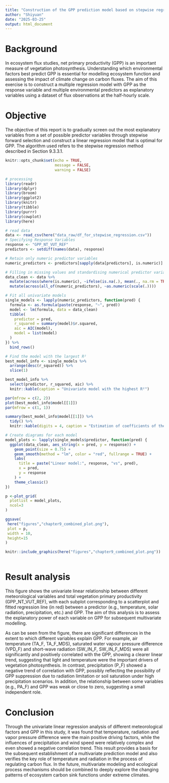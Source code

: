 ```yaml
---
title: "Construction of the GPP prediction model based on stepwise regression"
author: "Shiyuan"
date: "2025-03-25"
output: html_document
---
```

# Background 

In ecosystem flux studies, net primary productivity (GPP) is an important measure of vegetation photosynthesis. Understanding which environmental factors best predict GPP is essential for modelling ecosystem function and assessing the impact of climate change on carbon fluxes. The aim of this exercise is to construct a multiple regression model with GPP as the response variable and multiple environmental predictors as explanatory variables using a dataset of flux observations at the half-hourly scale.

# Objective 

The objective of this report is to gradually screen out the most explanatory variables from a set of possible predictor variables through stepwise forward selection and construct a linear regression model that is optimal for GPP. The algorithm used refers to the stepwise regression method described in Section 9.3.3.1.


```r
knitr::opts_chunk$set(echo = TRUE,
                      message = FALSE,
                      warning = FALSE)

# processing
library(readr)
library(dplyr)
library(broom)
library(ggplot2)
library(knitr)
library(tibble)
library(purrr)
library(cowplot)
library(here)

# read data
data <- read_csv(here("data_raw/df_for_stepwise_regression.csv"))  
# Specifying Response Variables
response <- "GPP_NT_VUT_REF"
predictors <- setdiff(names(data), response)

# Retain only numeric predictor variables
numeric_predictors <- predictors[sapply(data[predictors], is.numeric)]

# Filling in missing values and standardising numerical predictor variables
data_clean <- data %>%
  mutate(across(where(is.numeric), ~ifelse(is.na(.), mean(., na.rm = TRUE), .))) %>%
  mutate(across(all_of(numeric_predictors), ~as.numeric(scale(.))))

# Fit all univariate models
single_models <- lapply(numeric_predictors, function(pred) {
  formula <- as.formula(paste(response, "~", pred))
  model <- lm(formula, data = data_clean)
  tibble(
    predictor = pred,
    r_squared = summary(model)$r.squared,
    aic = AIC(model),
    model = list(model)
  )
}) %>%
  bind_rows()
```

```r
# Find the model with the largest R²
best_model_info <- single_models %>%
  arrange(desc(r_squared)) %>%
  slice(1)

best_model_info %>%
  select(predictor, r_squared, aic) %>%
  knitr::kable(caption = "Univariate model with the highest R²")

par(mfrow = c(2, 2))
plot(best_model_info$model[[1]])
par(mfrow = c(1, 1))

summary(best_model_info$model[[1]]) %>%
  tidy() %>%
  knitr::kable(digits = 4, caption = "Estimation of coefficients of the optimal model")

# Create diagrams for each model
model_plots <- lapply(single_models$predictor, function(pred) {
  ggplot(data_clean, aes_string(x = pred, y = response)) +
    geom_point(size = 0.75) +
    geom_smooth(method = "lm", color = "red", fullrange = TRUE) +
    labs(
      title = paste("Linear model:", response, "vs", pred),
      x = pred,
      y = response
    ) +
    theme_classic()
})

p <-plot_grid(
  plotlist = model_plots,
  ncol=3
) 

ggsave(
 here("figures","chapter9_combined_plot.png"),
 plot = p,
 width = 10,
 height=15
)

knitr::include_graphics(here("figures","chapter9_combined_plot.png"))
  
```

# Result analysis


This figure shows the univariate linear relationship between different meteorological variables and total vegetation primary productivity (GPP_NT_VUT_REF), with each subplot corresponding to a scatterplot and fitted regression line (in red) between a predictor (e.g., temperature, solar radiation, precipitation, etc.) and GPP. The aim of this analysis is to assess the explanatory power of each variable on GPP for subsequent multivariate modelling.

As can be seen from the figure, there are significant differences in the extent to which different variables explain GPP. For example, air temperature (TA_F, TA_F_MDS), saturated water vapour pressure difference (VPD_F) and short-wave radiation (SW_IN_F, SW_IN_F_MDS) were all significantly and positively correlated with the GPP, showing a clearer linear trend, suggesting that light and temperature were the important drivers of vegetation photosynthesis. In contrast, precipitation (P_F) showed a negative trend of correlation with GPP, possibly reflecting the possibility of GPP suppression due to radiation limitation or soil saturation under high precipitation scenarios. In addition, the relationship between some variables (e.g., PA_F) and GPP was weak or close to zero, suggesting a small independent role.

# Conclusion

Through the univariate linear regression analysis of different meteorological factors and GPP in this study, it was found that temperature, radiation and vapor pressure difference were the main positive driving factors, while the influences of precipitation and wind speed were relatively complex and even showed a negative correlation trend. This result provides a basis for the subsequent establishment of a multivariate prediction model and also verifies the key role of temperature and radiation in the process of regulating carbon flux. In the future, multivariate modeling and ecological process mechanisms should be combined to deeply explore the changing patterns of ecosystem carbon sink functions under extreme climates.
